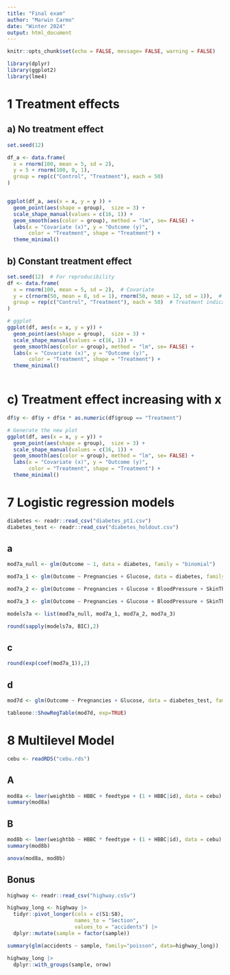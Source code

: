```yaml
---
title: "Final exam"
author: "Marwin Carmo"
date: "Winter 2024"
output: html_document
---
```


```r
knitr::opts_chunk$set(echo = FALSE, message= FALSE, warning = FALSE)
```

```r
library(dplyr)
library(ggplot2)
library(lme4)
```


# 1 Treatment effects 

## a) No treatment effect

```r
set.seed(12)

df_a <- data.frame(
  x = rnorm(100, mean = 5, sd = 2),
  y = 5 + rnorm(100, 0, 1),
  group = rep(c("Control", "Treatment"), each = 50)
)


ggplot(df_a, aes(x = x, y = y )) +
  geom_point(aes(shape = group),  size = 3) +
  scale_shape_manual(values = c(16, 1)) +
  geom_smooth(aes(color = group), method = "lm", se= FALSE) +
  labs(x = "Covariate (x)", y = "Outcome (y)",
       color = "Treatment", shape = "Treatment") +
  theme_minimal()
```
## b) Constant treatment effect

```r
set.seed(12)  # For reproducibility 
df <- data.frame(
  x = rnorm(100, mean = 5, sd = 2),  # Covariate
  y = c(rnorm(50, mean = 8, sd = 1), rnorm(50, mean = 12, sd = 1)),  # Outcome with treatment effect
  group = rep(c("Control", "Treatment"), each = 50)  # Treatment indicator
)

# ggplot 
ggplot(df, aes(x = x, y = y)) +
  geom_point(aes(shape = group),  size = 3) +
  scale_shape_manual(values = c(16, 1)) +
  geom_smooth(aes(color = group), method = "lm", se= FALSE) +
  labs(x = "Covariate (x)", y = "Outcome (y)",
       color = "Treatment", shape = "Treatment") + 
  theme_minimal()
  
```

# c) Treatment effect increasing with x

```r
df$y <- df$y + df$x * as.numeric(df$group == "Treatment") 

# Generate the new plot
ggplot(df, aes(x = x, y = y)) +
  geom_point(aes(shape = group),  size = 3) +
  scale_shape_manual(values = c(16, 1)) +
  geom_smooth(aes(color = group), method = "lm", se= FALSE) +
  labs(x = "Covariate (x)", y = "Outcome (y)",
       color = "Treatment", shape = "Treatment") + 
  theme_minimal()
```

# 7 Logistic regression models 

```r
diabetes <- readr::read_csv("diabetes_pt1.csv")
diabetes_test <- readr::read_csv("diabetes_holdout.csv")
```

## a

```r
mod7a_null <- glm(Outcome ~ 1, data = diabetes, family = "binomial")

mod7a_1 <- glm(Outcome ~ Pregnancies + Glucose, data = diabetes, family = "binomial")

mod7a_2 <- glm(Outcome ~ Pregnancies + Glucose + BloodPressure + SkinThickness, data = diabetes, family = "binomial")

mod7a_3 <- glm(Outcome ~ Pregnancies + Glucose + BloodPressure + SkinThickness + Insulin + BMI + DiabetesPedigreeFunction + Age, data = diabetes, family = "binomial")

models7a <- list(mod7a_null, mod7a_1, mod7a_2, mod7a_3)

round(sapply(models7a, BIC),2)
```

## c


```r
round(exp(coef(mod7a_1)),2)
```


## d

```r
mod7d <- glm(Outcome ~ Pregnancies + Glucose, data = diabetes_test, family = "binomial")

tableone::ShowRegTable(mod7d, exp=TRUE)
```

# 8 Multilevel Model

```r
cebu <- readRDS("cebu.rds")
```

## A

```r
mod8a <- lmer(weightbb ~ HBBC + feedtype + (1 + HBBC|id), data = cebu)
summary(mod8a)
```
## B

```r
mod8b <- lmer(weightbb ~ HBBC * feedtype + (1 + HBBC|id), data = cebu)
summary(mod8b)
```

```r
anova(mod8a, mod8b)
```
## Bonus

```r
highway <- readr::read_csv("highway.csSv")
```

```r
highway_long <- highway |> 
  tidyr::pivot_longer(cols = c(S1:S8),
                      names_to = "Section",
                      values_to = "accidents") |> 
  dplyr::mutate(sample = factor(sample))
```

```r
summary(glm(accidents ~ sample, family="poisson", data=highway_long))
```
```r
highway_long |> 
  dplyr::with_groups(sample, nrow)
```



